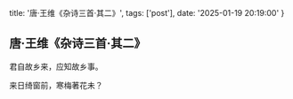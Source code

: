   title: '唐·王维《杂诗三首·其二》',
  tags: ['post'],
  date: '2025-01-19 20:19:00'
}

## 唐·王维《杂诗三首·其二》

 君自故乡来，应知故乡事。

来日绮窗前，寒梅著花未？
